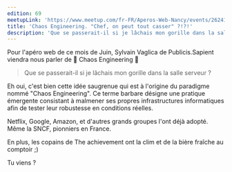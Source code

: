 ```yaml
---
edition: 69
meetupLink: 'https://www.meetup.com/fr-FR/Aperos-Web-Nancy/events/262414756/'
title: 'Chaos Engineering. "Chef, on peut tout casser" ?!?!'
description: 'Que se passerait-il si je lâchais mon gorille dans la salle serveur ?'
---
```


Pour l'apéro web de ce mois de Juin, Sylvain Vaglica de Publicis.Sapient viendra nous parler de 🤘 Chaos Engineering 🤘

> Que se passerait-il si je lâchais mon gorille dans la salle serveur ?

Eh oui, c'est bien cette idée saugrenue qui est à l'origine du paradigme nommé "Chaos Engineering".
Ce terme barbare désigne une pratique émergente consistant à malmener ses propres infrastructures informatiques afin de tester leur robustesse en conditions réelles.

Netflix, Google, Amazon, et d'autres grands groupes l'ont déjà adopté.
Même la SNCF, pionniers en France.

En plus, les copains de The achievement ont la clim et de la bière fraîche au comptoir ;)

Tu viens ?
